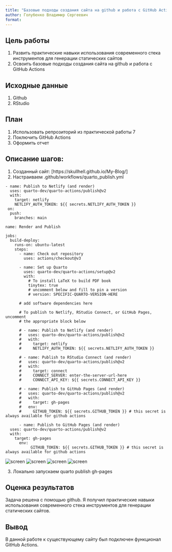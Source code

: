 ```yaml
---
title: "Базовые подходы создания сайта на github и работа с GitHub Actions"
author: Голубенко Владимир Сергеевич
format: 
---
```


## Цель работы

1.  Развить практические навыки использования современного стека инструментов для генерации статических сайтов
2.  Освоить базовые подходы создания сайта на github и работа с GitHub Actions

## Исходные данные

1.  Github
2.  RStudio

## План

1.  Использовать репрозиторий из практической работы 7
2.  Поключить GitHub Actions
3.  Оформить отчет

## Описание шагов:

1.  Созданный сайт: [https://skullhell.github.io/My-Blog/]
2.  Настраиваем .github/workflows/quarto_publish.yml

```
- name: Publish to Netlify (and render)
  uses: quarto-dev/quarto-actions/publish@v2
  with:
    target: netlify
    NETLIFY_AUTH_TOKEN: ${{ secrets.NETLIFY_AUTH_TOKEN }}
 on:
  push:
    branches: main

name: Render and Publish

jobs:
  build-deploy:
    runs-on: ubuntu-latest
    steps:
      - name: Check out repository
        uses: actions/checkout@v3
        
      - name: Set up Quarto
        uses: quarto-dev/quarto-actions/setup@v2
        with:
          # To install LaTeX to build PDF book 
          tinytex: true 
          # uncomment below and fill to pin a version
          # version: SPECIFIC-QUARTO-VERSION-HERE
      
      # add software dependencies here

      # To publish to Netlify, RStudio Connect, or GitHub Pages, uncomment
      # the appropriate block below
      
      # - name: Publish to Netlify (and render)
      #   uses: quarto-dev/quarto-actions/publish@v2
      #   with:
      #     target: netlify
      #     NETLIFY_AUTH_TOKEN: ${{ secrets.NETLIFY_AUTH_TOKEN }}
        
      # - name: Publish to RStudio Connect (and render)
      #   uses: quarto-dev/quarto-actions/publish@v2
      #   with:
      #     target: connect
      #     CONNECT_SERVER: enter-the-server-url-here
      #     CONNECT_API_KEY: ${{ secrets.CONNECT_API_KEY }} 

      # - name: Publish to GitHub Pages (and render)
      #   uses: quarto-dev/quarto-actions/publish@v2
      #   with:
      #     target: gh-pages
      #   env:
      #     GITHUB_TOKEN: ${{ secrets.GITHUB_TOKEN }} # this secret is always available for github actions
      
      - name: Publish to GitHub Pages (and render)
  uses: quarto-dev/quarto-actions/publish@v2
  with:
    target: gh-pages
      env:
           GITHUB_TOKEN: ${{ secrets.GITHUB_TOKEN }} # this secret is always available for github actions
```
![screen](https://github.com/SKulLHelL/authentication-system-6-sem/blob/main/Lab%208/screenshots/Screenshot_1.png)
![screen](https://github.com/SKulLHelL/authentication-system-6-sem/blob/main/Lab%208/screenshots/Screenshot_2.png)
![screen](https://github.com/SKulLHelL/authentication-system-6-sem/blob/main/Lab%208/screenshots/Screenshot_3.png)
![screen](https://github.com/SKulLHelL/authentication-system-6-sem/blob/main/Lab%208/screenshots/Screenshot_4.png)

3.  Локально запускаем quarto publish gh-pages

## Оценка результатов

Задача решена с помощью github. Я получил практические навыки использования современного стека инструментов для генерации статических сайтов.

## Вывод

В данной работе к существующему сайту был подключен функционал GitHub Actions.
